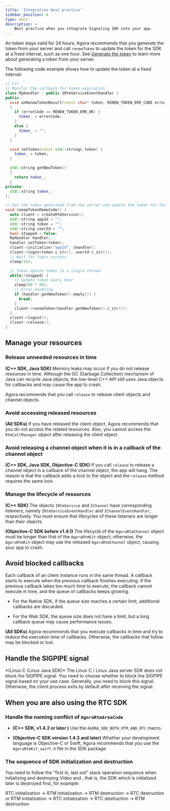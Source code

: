 ```yaml
---
title: 'Integration best practice'
sidebar_position: 6
type: docs
description: >
    Best practice when you integrate Signaling SDK into your app.
---
```





An <Vg k="SIG" /> token stays valid for 24 hours. Agora recommends that you generate the token from your server and call `renewToken` to update the token for the SDK at a fixed interval, such as one hour. See [Generate the <Vg k="SIG" /> token](./authentication-workflow) to learn more about generating a token from your server.

The following code example shows how to update the token at a fixed interval:

``` cpp
// C++
// Monitor the callback for token expiration
class MyHandler : public IRtmServiceEventHandler {
public:
  void onRenewTokenResult(const char* token, RENEW_TOKEN_ERR_CODE errorCode)
  {
    if (errorCode == RENEW_TOKEN_ERR_OK) {
      token_ = errorCode;
    }
    else {
      token_ = "";
    }
  }

  void setToken(const std::string& token) {
    token_ = token;
  }

  std::string getNewToken()
  {
    return token_;
  }
private:
  std::string token_;
};

// Get the token generated from the server and update the token for the SDK
void renewTokenDemoCode() {
  auto client = createRtmService();
  std::string appId = "";
  std::string token = "";
  std::string userId = "";
  bool stopped = false;
  MyHandler handler;
  handler.setToken(token);
  client->initialize("appId", &handler);
  client->login(token.c_str(), userId.c_str());
  // Wait for login success
  sleep(10);

  // Token Update token in a single thread
  while(!stopped) {
    // Update token every hour
    sleep(60 * 60);
    // Error handling
    if (handler.getNewToken().empty()) {
      break;
    }
    client->renewToken(handler.getNewToken().c_str());
  }
  client->logout();
  client->release();
}
```

## Manage your resources

### Release unneeded resources in time

**(C++ SDK, Java SDK)** Memory leaks may occur if you do not release resources in time. Although the GC (Garbage Collection) mechanism of Java can recycle Java objects, the low-level C++ API still uses Java objects for callbacks and may cause the app to crash.

Agora recommends that you call `release` to release <Vg k="SIG" /> client objects and channel objects.

### Avoid accessing released resources

**(All SDKs)** If you have released the <Vg k="SIG" /> client object, Agora recommends that you do not access the related resources. Also, you cannot access the `RtmCallManager` object after releasing the <Vg k="SIG" /> client object.

### Avoid releasing a channel object when it is in a callback of the channel object

**(C++ SDK, Java SDK, Objective-C SDK)** If you call `release` to release a channel object in a callback of the channel object, the app will hang. The reason is that the callback adds a lock to the object and the `release` method requires the same lock.

### Manage the lifecycle of resources

**(C++ SDK)** The objects `IRtmService` and `IChannel` have corresponding listeners, namely `IRtmServiceEventHandler` and `IChannelEventHandler`, respectively. You must ensure that lifecycles of these listeners are longer than their objects.

**(Objective-C SDK before v1.4.1)** The lifecycle of the `AgoraRtmChannel` object must be longer than that of the `AgoraRtmKit` object; otherwise, the `AgoraRtmKit` object may use the released `AgoraRtmChannel` object, causing your app to crash.

## Avoid blocked callbacks

Each callback of an <Vg k="SIG" /> client instance runs in the same thread. A callback starts to execute when the previous callback finishes executing. If the previous callback takes too much time to execute, the callback cannot execute in time, and the queue of callbacks keeps growing.

-   For the <Vg k="SIG" /> Native SDK, if the queue size reaches a certain limit, additional callbacks are discarded.

-   For the <Vg k="SIG" /> Web SDK, the queue size does not have a limit, but a long callback queue may cause performance issues.

**(All SDKs)** Agora recommends that you execute callbacks in time and try to reduce the execution time of callbacks. Otherwise, the callbacks that follow may be blocked or lost.

## Handle the SIGPIPE signal

\*(Linux C /Linux Java SDK)\* The <Vg k="SIG" /> Linux C / Linux Java server SDK does not block the SIGPIPE signal. You need to choose whether to block the SIGPIPE signal based on your use case. Generally, you need to block this signal. Otherwise, the client process exits by default after receiving the signal.

## When you are also using the RTC SDK

### Handle the naming conflict of `AgoraRtmAreaCode`

-   **(C++ SDK, v1.4.2 or later )** Use the `AGORA_SDK_BOTH_RTM_AND_RTC` macro.

-   **(Objective-C SDK version 1.4.3 and later)** Whether your development language is Objective-C or Swift, Agora recommends that you use the `AgoraRtmKit_swift.h` file in the SDK package.

### The sequence of SDK initialization and destruction

You need to follow the "first in, last out" stack operation sequence when initializing and destroying Video and <Vg k="MESS_SDK" />, that is, the SDK which is initialized later is destroyed first, for example:

RTC initialization → RTM initialization → RTM destruction → RTC destruction
or
RTM initialization → RTC initialization → RTC destruction → RTM destruction
